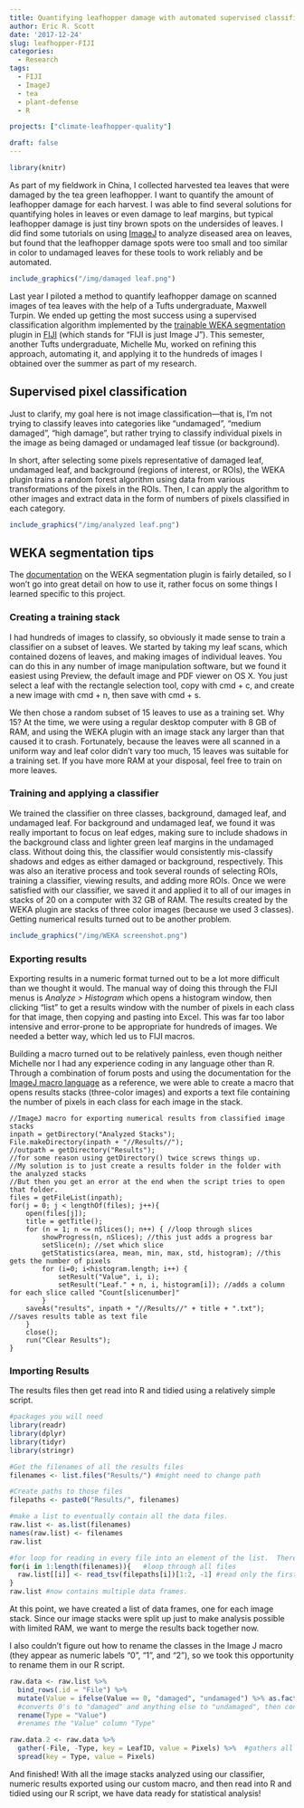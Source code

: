 ```yaml
---
title: Quantifying leafhopper damage with automated supervised classification
author: Eric R. Scott
date: '2017-12-24'
slug: leafhopper-FIJI
categories:
  - Research
tags:
  - FIJI
  - ImageJ
  - tea
  - plant-defense
  - R

projects: ["climate-leafhopper-quality"]

draft: false
---
```

```r
library(knitr)
```


As part of my fieldwork in China, I collected harvested tea leaves that were damaged by the tea green leafhopper. I want to quantify the amount of leafhopper damage for each harvest.  I was able to find several solutions for quantifying holes in leaves or even damage to leaf margins, but typical leafhopper damage is just tiny brown spots on the undersides of leaves. I did find some tutorials on using [ImageJ](http://imagej.net/Welcome) to analyze diseased area on leaves, but found that the leafhopper damage spots were too small and too similar in color to undamaged leaves for these tools to work reliably and be automated.

```r
include_graphics("/img/damaged leaf.png")

```

Last year I piloted a method to quantify leafhopper damage on scanned images of tea leaves with the help of a Tufts undergraduate, Maxwell Turpin.  We ended up getting the most success using a supervised classification algorithm implemented by the [trainable WEKA segmentation](https://imagej.net/Trainable_Weka_Segmentation) plugin in [FIJI](https://fiji.sc/) (which stands for "FIJI is just Image J"). This semester, another Tufts undergraduate, Michelle Mu, worked on refining this approach, automating it, and applying it to the hundreds of images I obtained over the summer as part of my research.

## Supervised pixel classification
Just to clarify, my goal here is not image classification---that is, I'm not trying to classify leaves into categories like "undamaged", "medium damaged", "high damage", but rather trying to classify individual pixels in the image as being damaged or undamaged leaf tissue (or background). 

In short, after selecting some pixels representative of damaged leaf, undamaged leaf, and background (regions of interest, or ROIs), the WEKA plugin trains a random forest algorithm using data from various transformations of the pixels in the ROIs. Then, I can apply the algorithm to other images and extract data in the form of numbers of pixels classified in each category.

```r
include_graphics("/img/analyzed leaf.png")

```


## WEKA segmentation tips
The [documentation](https://imagej.net/Trainable_Weka_Segmentation) on the WEKA segmentation plugin is fairly detailed, so I won't go into great detail on how to use it, rather focus on some things I learned specific to this project.

### Creating a training stack
I had hundreds of images to classify, so obviously it made sense to train a classifier on a subset of leaves.  We started by taking my leaf scans, which contained dozens of leaves, and making images of individual leaves.  You can do this in any number of image manipulation software, but we found it easiest using Preview, the default image and PDF viewer on OS X.  You just select a leaf with the rectangle selection tool, copy with cmd + c, and create a new image with cmd + n, then save with cmd + s.

We then chose a random subset of 15 leaves to use as a training set.  Why 15?  At the time, we were using a regular desktop computer with 8 GB of RAM, and using the WEKA plugin with an image stack any larger than that caused it to crash.  Fortunately, because the leaves were all scanned in a uniform way and leaf color didn't vary too much, 15 leaves was suitable for a training set.  If you have more RAM at your disposal, feel free to train on more leaves.

### Training and applying a classifier
We trained the classifier on three classes, background, damaged leaf, and undamaged leaf.  For background and undamaged leaf, we found it was really important to focus on leaf edges, making sure to include shadows in the background class and lighter green leaf margins in the undamaged class.  Without doing this, the classifier would consistently mis-classify shadows and edges as either damaged or background, respectively.  This was also an iterative process and took several rounds of selecting ROIs, training a classifier, viewing results, and adding more ROIs.  Once we were satisfied with our classifier, we saved it and applied it to all of our images in stacks of 20 on a computer with 32 GB of RAM.  The results 
created by the WEKA plugin are stacks of three color images (because we used 3 classes).  Getting numerical results turned out to be another problem.


```r
include_graphics("/img/WEKA screenshot.png")
```

### Exporting results
Exporting results in a numeric format turned out to be a lot more difficult than we thought it would.  The manual way of doing this through the FIJI menus is *Analyze > Histogram* which opens a histogram window, then clicking "list" to get a results window with the number of pixels in each class for that image, then copying and pasting into Excel.  This was far too labor intensive and error-prone to be appropriate for hundreds of images.  We needed a better way, which led us to FIJI macros.

Building a macro turned out to be relatively painless, even though neither Michelle nor I had any experience coding in any language other than R.  Through a combination of forum posts and using the documentation for the [ImageJ macro language](http://imagej.net/developer/macro/functions.html) as a reference, we were able to create a macro that opens results stacks (three-color images) and exports a text file containing the number of pixels in each class for each image in the stack.

```
//ImageJ macro for exporting numerical results from classified image stacks
inpath = getDirectory("Analyzed Stacks");
File.makeDirectory(inpath + "//Results//");
//outpath = getDirectory("Results");
//for some reason using getDirectory() twice screws things up.
//My solution is to just create a results folder in the folder with the analyzed stacks
//But then you get an error at the end when the script tries to open that folder.
files = getFileList(inpath);
for(j = 0; j < lengthOf(files); j++){
	open(files[j]);
	title = getTitle();
	for (n = 1; n <= nSlices(); n++) { //loop through slices
        showProgress(n, nSlices); //this just adds a progress bar
        setSlice(n); //set which slice
        getStatistics(area, mean, min, max, std, histogram); //this gets the number of pixels
        for (i=0; i<histogram.length; i++) {
            setResult("Value", i, i);
            setResult("Leaf." + n, i, histogram[i]); //adds a column for each slice called "Count[slicenumber]"
        }   
    saveAs("results", inpath + "//Results//" + title + ".txt"); //saves results table as text file
    }
	close();
	run("Clear Results");
}
```

### Importing Results
The results files then get read into R and tidied using a relatively simple script.

```r
#packages you will need
library(readr)
library(dplyr)
library(tidyr)
library(stringr)

#Get the filenames of all the results files
filenames <- list.files("Results/") #might need to change path

#Create paths to those files
filepaths <- paste0("Results/", filenames)

#make a list to eventually contain all the data files.  
raw.list <- as.list(filenames)
names(raw.list) <- filenames
raw.list

#for loop for reading in every file into an element of the list.  There is probably a faster way to do this with purrr::map
for(i in 1:length(filenames)){   #loop through all files
  raw.list[[i]] <- read_tsv(filepaths[i])[1:2, -1] #read only the first two rows and NOT the first column into the list
}
raw.list #now contains multiple data frames.
```
At this point, we have created a list of data frames, one for each image stack. Since our image stacks were split up just to make analysis possible with limited RAM, we want to merge the results back together now.

I also couldn't figure out how to rename the classes in the Image J macro (they appear as numeric labels "0", "1", and "2"), so we took this opportunity to rename them in our R script.
```r
raw.data <- raw.list %>%
  bind_rows(.id = "File") %>% 
  mutate(Value = ifelse(Value == 0, "damaged", "undamaged") %>% as.factor()) %>% 
  #converts 0's to "damaged" and anything else to "undamaged", then converts Value to a factor
  rename(Type = "Value")
  #renames the "Value" column "Type"

raw.data.2 <- raw.data %>% 
  gather(-File, -Type, key = LeafID, value = Pixels) %>%  #gathers all the data into three columns
  spread(key = Type, value = Pixels)
```

And finished!  With all the image stacks analyzed using our classifier, numeric results exported using our custom macro, and then read into R and tidied using our R script, we have data ready for statistical analysis!
